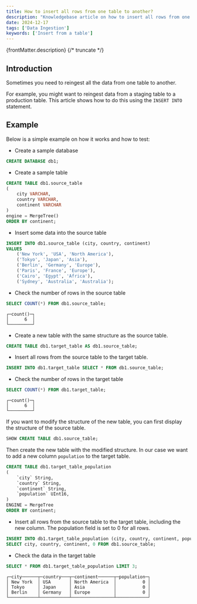 ```yaml
---
title: How to insert all rows from one table to another?
description: "Knowledgebase article on how to insert all rows from one table to another."
date: 2024-12-17
tags: ['Data Ingestion']
keywords: ['Insert from a table']
---
```


{frontMatter.description}
{/* truncate */}

## Introduction

Sometimes you need to reingest all the data from one table to another.

For example, you might want to reingest data from a staging table to a production table. This article shows how to do this using the `INSERT INTO` statement.



## Example

Below is a simple example on how it works and how to test:

- Create a sample database

```sql 
CREATE DATABASE db1;
```

- Create a sample table

```sql
CREATE TABLE db1.source_table
(
    city VARCHAR,
    country VARCHAR,
    continent VARCHAR
)
engine = MergeTree()
ORDER BY continent;
```

- Insert some data into the source table

```sql
INSERT INTO db1.source_table (city, country, continent)
VALUES
    ('New York', 'USA', 'North America'),
    ('Tokyo', 'Japan', 'Asia'),
    ('Berlin', 'Germany', 'Europe'),
    ('Paris', 'France', 'Europe'),
    ('Cairo', 'Egypt', 'Africa'),
    ('Sydney', 'Australia', 'Australia');
```

- Check the number of rows in the source table

```sql
SELECT COUNT(*) FROM db1.source_table;
```

```text
┌─count()─┐
│      6  │
└─────────┘
```

- Create a new table with the same structure as the source table.

```sql
CREATE TABLE db1.target_table AS db1.source_table;
```

- Insert all rows from the source table to the target table.

```sql
INSERT INTO db1.target_table SELECT * FROM db1.source_table;
```

- Check the number of rows in the target table

```sql
SELECT COUNT(*) FROM db1.target_table;
```

```text
┌─count()─┐
│      6  │
└─────────┘
```

If you want to modify the structure of the new table, you can first display the structure of the source table.

```sql
SHOW CREATE TABLE db1.source_table;
```

Then create the new table with the modified structure. In our case we want to add a new column `population` to the target table.

```sql
CREATE TABLE db1.target_table_population
(
    `city` String,
    `country` String,
    `continent` String,
    `population` UInt16,
)
ENGINE = MergeTree
ORDER BY continent;
```

- Insert all rows from the source table to the target table, including the new column. The population field is set to 0 for all rows.

```sql
INSERT INTO db1.target_table_population (city, country, continent, population)
SELECT city, country, continent, 0 FROM db1.source_table;
```

- Check the data in the target table

```sql
SELECT * FROM db1.target_table_population LIMIT 3;
```

```text
┌─city──────┬─country───┬─continent──────┬─population─┐
│ New York  │ USA       │ North America  │          0 │
│ Tokyo     │ Japan     │ Asia           │          0 │
│ Berlin    │ Germany   │ Europe         │          0 │
└───────────┴───────────┴────────────────┴────────────┘
```



